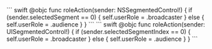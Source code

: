 <PlatformWrapper platform="macos">
``` swift
@objc func roleAction(sender: NSSegmentedControl!) {
    if (sender.selectedSegment == 0) {
        self.userRole = .broadcaster
    } else {
        self.userRole = .audience
    }
}
```
</PlatformWrapper>
<PlatformWrapper platform="ios">
``` swift
@objc func roleAction(sender: UISegmentedControl!) {
    if (sender.selectedSegmentIndex == 0) {
        self.userRole = .broadcaster
    } else {
        self.userRole = .audience
    }
}
```
</PlatformWrapper>